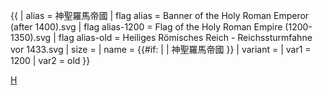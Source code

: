 {{ {{{1<noinclude>|country showdata</noinclude>}}}
| alias = 神聖羅馬帝國
| flag alias = Banner of the Holy Roman Emperor (after 1400).svg
| flag alias-1200 = Flag of the Holy Roman Empire (1200-1350).svg
| flag alias-old = Heiliges Römisches Reich - Reichssturmfahne vor 1433.svg
| size = {{{size|}}}
| name = {{#if: {{{name|}}} | {{{name|}}} | 神聖羅馬帝國 }}
| variant = {{{variant|}}}
<noinclude>
| var1 = 1200
| var2 = old
</noinclude>
}}<noinclude>
[[Category:已不存在國家資料模板|H]]
</noinclude>